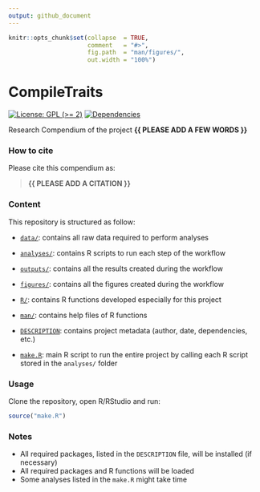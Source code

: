 ```yaml
---
output: github_document
---
```


<!-- README.md is generated from README.Rmd. Please edit that file -->


```r
knitr::opts_chunk$set(collapse  = TRUE,
                      comment   = "#>",
                      fig.path  = "man/figures/",
                      out.width = "100%")
```



# CompileTraits


<!-- badges: start -->
[![License: GPL (>= 2)](https://img.shields.io/badge/License-GPL%20%28%3E%3D%202%29-blue.svg)](https://choosealicense.com/licenses/gpl-2.0/)
[![Dependencies](https://img.shields.io/badge/dependencies-2/95-green?style=flat)](#)
<!-- badges: end -->


Research Compendium of the project **{{ PLEASE ADD A FEW WORDS }}**



### How to cite

Please cite this compendium as: 

> **{{ PLEASE ADD A CITATION }}**



### Content

This repository is structured as follow:

- [`data/`](https://github.com/mcpri3/CompileTraits/tree/master/data):
contains all raw data required to perform analyses

- [`analyses/`](https://github.com/mcpri3/CompileTraits/tree/master/analyses/):
contains R scripts to run each step of the workflow

- [`outputs/`](https://github.com/mcpri3/CompileTraits/tree/master/outputs):
contains all the results created during the workflow

- [`figures/`](https://github.com/mcpri3/CompileTraits/tree/master/figures):
contains all the figures created during the workflow

- [`R/`](https://github.com/mcpri3/CompileTraits/tree/master/R):
contains R functions developed especially for this project

- [`man/`](https://github.com/mcpri3/CompileTraits/tree/master/man):
contains help files of R functions

- [`DESCRIPTION`](https://github.com/mcpri3/CompileTraits/tree/master/DESCRIPTION):
contains project metadata (author, date, dependencies, etc.)

- [`make.R`](https://github.com/mcpri3/CompileTraits/tree/master/make.R):
main R script to run the entire project by calling each R script stored in the `analyses/` folder



### Usage

Clone the repository, open R/RStudio and run:

```r
source("make.R")
```



### Notes

- All required packages, listed in the `DESCRIPTION` file, will be installed (if necessary)
- All required packages and R functions will be loaded
- Some analyses listed in the `make.R` might take time
